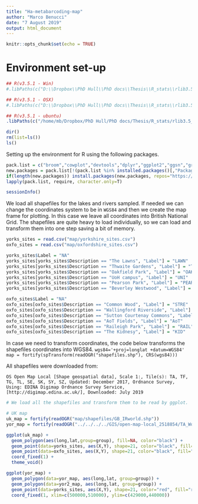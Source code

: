 ```yaml
---
title: "Ha-metabarcoding-map"
author: "Marco Benucci"
date: "7 August 2019"
output: html_document
---
```

```r
knitr::opts_chunk$set(echo = TRUE)
```

# Environment set-up

```r
## R(v3.5.1 - Win)
#.libPaths(c("D:\\Dropbox\\PhD Hull\\PhD docs\\Thesis\\R_stats\\rlib3.5_win", .libPaths("D:\\Dropbox\\PhD Hull\\PhD docs\\Thesis\\R_stats\\rlib3.5_win")))

## R(v3.5.1 - OSX)
#.libPaths(c("D:\\Dropbox\\PhD Hull\\PhD docs\\Thesis\\R_stats\\rlib3.5_osx", .libPaths("D:\\Dropbox\\PhD Hull\\PhD docs\\Thesis\\R_stats\\rlib3.5_osx")))

## R(v3.5.1 - ubuntu)
.libPaths(c("/home/mb/Dropbox/PhD Hull/PhD docs/Thesis/R_stats/rlib3.5_unix", .libPaths("/home/mb/Dropbox/PhD\ Hull/PhD\ docs/Thesis/R_stats/rlib3.5_unix")))
```

```r
dir()
rm(list=ls())
ls()
```

Setting up the environment for R using the following packages.

```r
pack.list = c("broom","cowplot","devtools","dplyr","ggplot2","ggsn","gridExtra","leaflet","maps","maptools","mapview","raster","RColorBrewer","rgdal","rgeos","rworldmap","tmap")
new.packages = pack.list[!(pack.list %in% installed.packages()[,"Package"])]
if(length(new.packages)) install.packages(new.packages, repos="https://cran.rstudio.com")
lapply(pack.list, require, character.only=T)
```

```r
sessionInfo()
```

We load all shapefiles for the lakes and rivers sampled. If needed we can change the coordinates system to be in `WGS84` and then we create the map frame for plotting. In this case we leave all coordinates into British National Grid. The shapefiles are quite heavy to load individually, so we can load and transform them into one step saving a bit of memory.

```r
yorks_sites = read.csv("map/yorkshire_sites.csv") 
oxfo_sites = read.csv("map/oxfordshire_sites.csv")
```

```r
yorks_sites$Label = "NA"
yorks_sites[yorks_sites$Description == "The Lawns", "Label"] = "LAWN"
yorks_sites[yorks_sites$Description == "Thwaite Gardens", "Label"] = "THWA"
yorks_sites[yorks_sites$Description == "Oakfield Park", "Label"] = "OAK"
yorks_sites[yorks_sites$Description == "UoH campus", "Label"] = "UNI"
yorks_sites[yorks_sites$Description == "Pearson Park", "Label"] = "PEAR"
yorks_sites[yorks_sites$Description == "Beverley Westwood", "Label"] = "BEV"

oxfo_sites$Label = "NA"
oxfo_sites[oxfo_sites$Description == "Common Wood", "Label"] = "STRE"
oxfo_sites[oxfo_sites$Description == "Wallingford Riverside", "Label"] = "WALL"
oxfo_sites[oxfo_sites$Description == "Sutton Courtenay Commons", "Label"] = "SUTT"
oxfo_sites[oxfo_sites$Description == "AoT Fields", "Label"] = "AoT"
oxfo_sites[oxfo_sites$Description == "Raileigh Park", "Label"] = "RAIL"
oxfo_sites[oxfo_sites$Description == "The Kidnesy", "Label"] = "KID"
```

In case we need to transform coordinates, the code below transforms the shapefiles coordinates into WGS84.
`wgs84='+proj=longlat +datum=WGS84'`
`map = fortify(spTransform(readOGR("shapefiles.shp"), CRS(wgs84)))`

All shapefiles were downloaded from:

`OS Open Map Local [Shape geospatial data], Scale 1:, Tile(s): TA, TF, TG, TL, SE, SK, SY, SZ, Updated: December 2017, Ordnance Survey, Using: EDINA Digimap Ordnance Survey Service, [http://digimap.edina.ac.uk/], Downloaded: July 2019`

```r
# We load all the shapefiles and transform them to be read by ggplot.

# UK map
uk_map = fortify(readOGR("map/shapefiles/GB_IRworld.shp"))
yor_map = fortify(readOGR("../../../../GIS/open-map-local_2518854/TA_Woodland.shp"))
```

```r
ggplot(uk_map) +
  geom_polygon(aes(long,lat,group=group), fill=NA, color="black") +
  geom_point(data=yorks_sites, aes(X,Y), shape=21, color="black", fill="black") +
  geom_point(data=oxfo_sites, aes(X,Y), shape=21, color="black", fill="black") +
  coord_fixed(1) +
  theme_void()

ggplot(yor_map) +
  geom_polygon(data=yor_map, aes(long,lat, group=group)) +
  geom_polygon(data=yor2_map, aes(long,lat, group=group)) +
  geom_point(data=yorks_sites, aes(X,Y), shape=21, color="red", fill="red") +
  coord_fixed(1, xlim=c(500000,510000), ylim=c(429000,440000))
```

